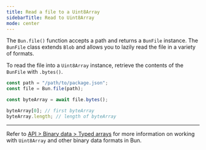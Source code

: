 ```yaml
---
title: Read a file to a Uint8Array
sidebarTitle: Read to Uint8Array
mode: center
---
```


The `Bun.file()` function accepts a path and returns a `BunFile` instance. The `BunFile` class extends `Blob` and allows you to lazily read the file in a variety of formats.

To read the file into a `Uint8Array` instance, retrieve the contents of the `BunFile` with `.bytes()`.

```ts
const path = "/path/to/package.json";
const file = Bun.file(path);

const byteArray = await file.bytes();

byteArray[0]; // first byteArray
byteArray.length; // length of byteArray
```

---

Refer to [API > Binary data > Typed arrays](https://bun.com/docs/api/binary-data#typedarray) for more information on working with `Uint8Array` and other binary data formats in Bun.
